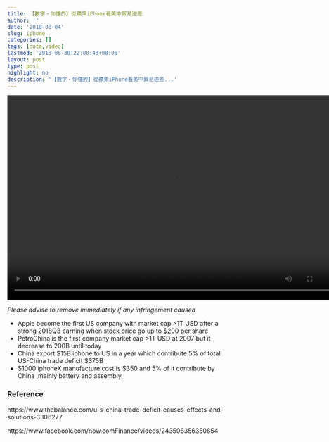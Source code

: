 ```yaml
---
title: 【數字‧你懂的】從蘋果iPhone看美中貿易逆差
author: ''
date: '2018-08-04'
slug: iphone
categories: []
tags: [data,video]
lastmod: '2018-08-30T22:00:43+08:00'
layout: post
type: post
highlight: no
description: '【數字‧你懂的】從蘋果iPhone看美中貿易逆差...' 
---
```


<video width="760" height="465" controls>
  <source src="/img/data_you_know_gc_us_trade.mp4" type="video/mp4">
</video>
*Please advise to remove immediately if any infringement caused*

- Apple become the first US company with market cap >1T USD after a strong 2018Q3 earning when stock price go up to $200 per share
- PetroChina is the first company market cap >1T USD at 2007 but it decrease to 200B until today
- China export $15B iphone to US in a year which contribute 5% of total US-China trade deficit $375B
- $1000 iphoneX manufacture cost is $350 and 5% of it contribute by China ,mainly battery and assembly



### Reference

https://www.thebalance.com/u-s-china-trade-deficit-causes-effects-and-solutions-3306277

https://www.facebook.com/now.comFinance/videos/243506356350654





